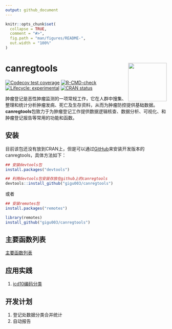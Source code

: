 ```yaml
---
output: github_document
---
```


<!-- README.md is generated from README.Rmd. Please edit that file -->

```r
knitr::opts_chunk$set(
  collapse = TRUE,
  comment = "#>",
  fig.path = "man/figures/README-",
  out.width = "100%"
)
```

# canregtools <img src="man/figures/logo.png" align="right" height="120" />

<!-- badges: start -->
[![Codecov test coverage](https://codecov.io/gh/gigu003/canregtools/branch/main/graph/badge.svg)](https://app.codecov.io/gh/gigu003/canregtools?branch=main)
[![R-CMD-check](https://github.com/gigu003/canregtools/actions/workflows/R-CMD-check.yaml/badge.svg)](https://github.com/gigu003/canregtools/actions/workflows/R-CMD-check.yaml)
[![Lifecycle: experimental](https://img.shields.io/badge/lifecycle-experimental-orange.svg)](https://lifecycle.r-lib.org/articles/stages.html#experimental)
[![CRAN status](https://www.r-pkg.org/badges/version/canregtools)](https://CRAN.R-project.org/package=canregtools)
<!-- badges: end -->

肿瘤登记是恶性肿瘤监测的一项常规工作，它在人群中搜集、整理和统计分析肿瘤发病、死亡及生存资料，从而为肿瘤防控提供基础数据。**canregtools**包致力于为肿瘤登记工作提供数据逻辑核查、数据分析、可视化、和肿瘤登记报告等常用的功能和函数。


## 安装
目前该包还没有放到CRAN上，但是可以通过[GitHub](https://github.com/)来安装开发版本的canregtools，具体方法如下：

```r
## 安装devtools包
install.packages("devtools")

## 利用devtools包安装存放在github上的canregtools
devtools::install_github("gigu003/canregtools")
```

或者

```r
## 安装remotes包
install.packages("remotes")

library(remotes)
install_github("gigu003/canregtools")
```
## 主要函数列表

[主要函数列表](https://gigu003.github.io/canregtools/reference/index.html)

## 应用实践

1. [icd10编码分类](https://gigu003.github.io/canregtools/articles/classify_icd10.html)


## 开发计划

1. 登记处数据分类合并统计
1. 自动报告


